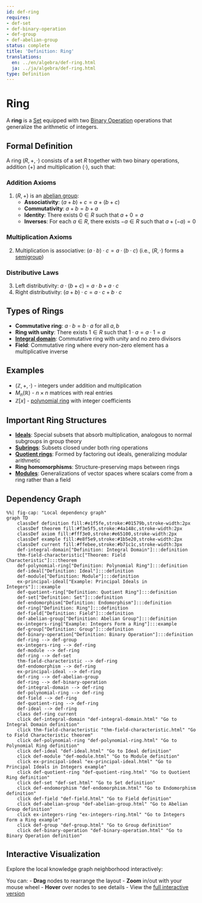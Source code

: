 ```yaml
---
id: def-ring
requires:
- def-set
- def-binary-operation
- def-group
- def-abelian-group
status: complete
title: 'Definition: Ring'
translations:
  en: ../en/algebra/def-ring.html
  ja: ../ja/algebra/def-ring.html
type: Definition
---
```


# Ring {#def-ring}

A **ring** is a [Set](../logic-set-theory/def-set.qmd) equipped with two [Binary Operation](def-binary-operation.qmd) operations that generalize the arithmetic of integers.

## Formal Definition

A ring $(R, +, \cdot)$ consists of a set $R$ together with two binary operations, addition $(+)$ and multiplication $(\cdot)$, such that:

### Addition Axioms
1. $(R, +)$ is an [abelian group](def-abelian-group.qmd):
   - **Associativity**: $(a + b) + c = a + (b + c)$
   - **Commutativity**: $a + b = b + a$
   - **Identity**: There exists $0 \in R$ such that $a + 0 = a$
   - **Inverses**: For each $a \in R$, there exists $-a \in R$ such that $a + (-a) = 0$

### Multiplication Axioms
2. Multiplication is associative: $(a \cdot b) \cdot c = a \cdot (b \cdot c)$
   (i.e., $(R, \cdot)$ forms a [semigroup](def-semigroup.qmd))

### Distributive Laws
3. Left distributivity: $a \cdot (b + c) = a \cdot b + a \cdot c$
4. Right distributivity: $(a + b) \cdot c = a \cdot c + b \cdot c$

## Types of Rings

- **Commutative ring**: $a \cdot b = b \cdot a$ for all $a, b$
- **Ring with unity**: There exists $1 \in R$ such that $1 \cdot a = a \cdot 1 = a$
- **[Integral domain](def-integral-domain.qmd)**: Commutative ring with unity and no zero divisors
- **Field**: Commutative ring where every non-zero element has a multiplicative inverse

## Examples

- $(\mathbb{Z}, +, \cdot)$ - integers under addition and multiplication
- $M_n(\mathbb{R})$ - $n \times n$ matrices with real entries
- $\mathbb{Z}[x]$ - [polynomial ring](def-polynomial-ring.qmd) with integer coefficients

## Important Ring Structures

- **[Ideals](def-ideal.qmd)**: Special subsets that absorb multiplication, analogous to normal subgroups in group theory
- **[Subrings](def-subring.qmd)**: Subsets closed under both ring operations
- **[Quotient rings](def-quotient-ring.qmd)**: Formed by factoring out ideals, generalizing modular arithmetic
- **Ring homomorphisms**: Structure-preserving maps between rings
- **[Modules](def-module.qmd)**: Generalizations of vector spaces where scalars come from a ring rather than a field

## Dependency Graph

```mermaid
%%| fig-cap: "Local dependency graph"
graph TD
    classDef definition fill:#e1f5fe,stroke:#01579b,stroke-width:2px
    classDef theorem fill:#f3e5f5,stroke:#4a148c,stroke-width:2px
    classDef axiom fill:#fff3e0,stroke:#e65100,stroke-width:2px
    classDef example fill:#e8f5e9,stroke:#1b5e20,stroke-width:2px
    classDef current fill:#ffebee,stroke:#b71c1c,stroke-width:3px
    def-integral-domain["Definition: Integral Domain"]:::definition
    thm-field-characteristic["Theorem: Field Characteristic"]:::theorem
    def-polynomial-ring["Definition: Polynomial Ring"]:::definition
    def-ideal["Definition: Ideal"]:::definition
    def-module["Definition: Module"]:::definition
    ex-principal-ideal["Example: Principal Ideals in Integers"]:::example
    def-quotient-ring["Definition: Quotient Ring"]:::definition
    def-set["Definition: Set"]:::definition
    def-endomorphism["Definition: Endomorphism"]:::definition
    def-ring["Definition: Ring"]:::definition
    def-field["Definition: Field"]:::definition
    def-abelian-group["Definition: Abelian Group"]:::definition
    ex-integers-ring["Example: Integers Form a Ring"]:::example
    def-group["Definition: Group"]:::definition
    def-binary-operation["Definition: Binary Operation"]:::definition
    def-ring --> def-group
    ex-integers-ring --> def-ring
    def-module --> def-ring
    def-ring --> def-set
    thm-field-characteristic --> def-ring
    def-endomorphism --> def-ring
    ex-principal-ideal --> def-ring
    def-ring --> def-abelian-group
    def-ring --> def-binary-operation
    def-integral-domain --> def-ring
    def-polynomial-ring --> def-ring
    def-field --> def-ring
    def-quotient-ring --> def-ring
    def-ideal --> def-ring
    class def-ring current
    click def-integral-domain "def-integral-domain.html" "Go to Integral Domain definition"
    click thm-field-characteristic "thm-field-characteristic.html" "Go to Field Characteristic theorem"
    click def-polynomial-ring "def-polynomial-ring.html" "Go to Polynomial Ring definition"
    click def-ideal "def-ideal.html" "Go to Ideal definition"
    click def-module "def-module.html" "Go to Module definition"
    click ex-principal-ideal "ex-principal-ideal.html" "Go to Principal Ideals in Integers example"
    click def-quotient-ring "def-quotient-ring.html" "Go to Quotient Ring definition"
    click def-set "def-set.html" "Go to Set definition"
    click def-endomorphism "def-endomorphism.html" "Go to Endomorphism definition"
    click def-field "def-field.html" "Go to Field definition"
    click def-abelian-group "def-abelian-group.html" "Go to Abelian Group definition"
    click ex-integers-ring "ex-integers-ring.html" "Go to Integers Form a Ring example"
    click def-group "def-group.html" "Go to Group definition"
    click def-binary-operation "def-binary-operation.html" "Go to Binary Operation definition"
```

## Interactive Visualization

Explore the local knowledge graph neighborhood interactively:

::: {.graph-viz data-id="def-ring" data-width="700" data-height="500"}
:::

You can:
- **Drag** nodes to rearrange the layout
- **Zoom** in/out with your mouse wheel
- **Hover** over nodes to see details
- View the [full interactive version](../../output/interactive/def-ring.html){target="_blank"}
